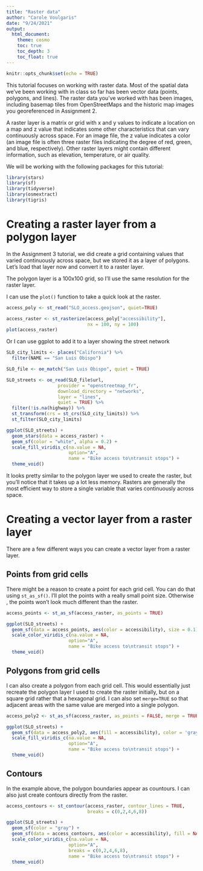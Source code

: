 ```yaml
---
title: "Raster data"
author: "Carole Voulgaris"
date: "9/24/2021"
output: 
  html_document:
    theme: cosmo
    toc: true
    toc_depth: 3
    toc_float: true
---
```


```r
knitr::opts_chunk$set(echo = TRUE)
```

This tutorial focuses on working with raster data. Most of the spatial data we've been working with in class so far has been vector data (points, polygons, and lines). The raster data you've worked with has been images, including basemap tiles from OpenStreetMaps and the historic map images you georeferenced in Assignment 2. 

A raster layer is a matrix or grid with x and y values to indicate a location on a map and z value that indicates some other characteristics that can vary continuously across space. For an image file, the z value indicates a color (an image file is often three raster files indicating the degree of red, green, and blue, respectively). Other raster layers might contain different information, such as elevation, temperature, or air quality.

We will be working with the following packages for this tutorial:

```r
library(stars)
library(sf)
library(tidyverse)
library(osmextract)
library(tigris)
```

# Creating a raster layer from a polygon layer

In the Assignment 3 tutorial, we did create a grid containing values that varied continuously across space, but we stored it as a layer of polygons. Let's load that layer now and convert it to a raster layer.

The polygon layer is a 100x100 grid, so I'll use the same resolution for the raster layer.

I can use the `plot()` function to take a quick look at the raster.

```r
access_poly <- st_read("SLO_access.geojson", quiet=TRUE)

access_raster <- st_rasterize(access_poly["accessibility"], 
                              nx = 100, ny = 100) 
plot(access_raster)

```

Or I can use ggplot to add it to a layer showing the street network

```r
SLO_city_limits <- places("California") %>%
  filter(NAME == "San Luis Obispo") 

SLO_file <- oe_match("San Luis Obispo", quiet = TRUE)

SLO_streets <- oe_read(SLO_file$url, 
                   provider = "openstreetmap_fr", 
                   download_directory = "networks", 
                   layer = "lines", 
                   quiet = TRUE) %>%
  filter(!is.na(highway)) %>%
  st_transform(crs = st_crs(SLO_city_limits)) %>%
  st_filter(SLO_city_limits)

ggplot(SLO_streets) +
  geom_stars(data = access_raster) +
  geom_sf(color = "white", alpha = 0.2) +
  scale_fill_viridis_c(na.value = NA, 
                       option="A",
                       name = "Bike access to\ntransit stops") +
  theme_void()
```

It looks pretty similar to the polygon layer we used to create the raster, but you'll notice that it takes up a lot less memory. Rasters are generally the most efficient way to store a single variable that varies continuously across space.

# Creating a vector layer from a raster layer

There are a few different ways you can create a vector layer from a raster layer. 

## Points from grid cells

There might be a reason to create a point for each grid cell. You can do that using `st_as_sf()`. I'll plot the points with a really small point size. Otherwise , the points won't look much different than the raster.

```r
access_points <- st_as_sf(access_raster, as_points = TRUE)

ggplot(SLO_streets) +
  geom_sf(data = access_points, aes(color = accessibility), size = 0.1) +
  scale_color_viridis_c(na.value = NA, 
                       option="A",
                       name = "Bike access to\ntransit stops") +
  theme_void()

```

## Polygons from grid cells

I can also create a polygon from each grid cell. This would essentially just recreate the polygon layer I used to create the raster initially, but on a square grid rather that a hexagonal grid. I can also set `merge=TRUE` so that adjacent areas with the same value are merged into a single polygon.

```r
access_poly2 <- st_as_sf(access_raster, as_points = FALSE, merge = TRUE)

ggplot(SLO_streets) +
  geom_sf(data = access_poly2, aes(fill = accessibility), color = 'gray') +
  scale_fill_viridis_c(na.value = NA, 
                       option="A",
                       name = "Bike access to\ntransit stops") +
  theme_void()

```

## Contours

In the example above, the polygon boundaries appear as countours. I can also just create contours directly from the raster.

```r
access_contours <- st_contour(access_raster, contour_lines = TRUE, 
                              breaks = c(0,2,4,6,8))

ggplot(SLO_streets) +
  geom_sf(color = "gray") +
  geom_sf(data = access_contours, aes(color = accessibility), fill = NA) +
  scale_color_viridis_c(na.value = NA, 
                       option="A",
                       breaks = c(0,2,4,6,8),
                       name = "Bike access to\ntransit stops") +
  theme_void()

```

